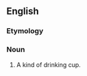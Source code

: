 ==English==

===Etymology===
{{etystub}}

===Noun===
{{en-noun|maselyn}}

# {{obsolete}} {{alternative spelling of|[[maslin]]}} A kind of drinking cup.